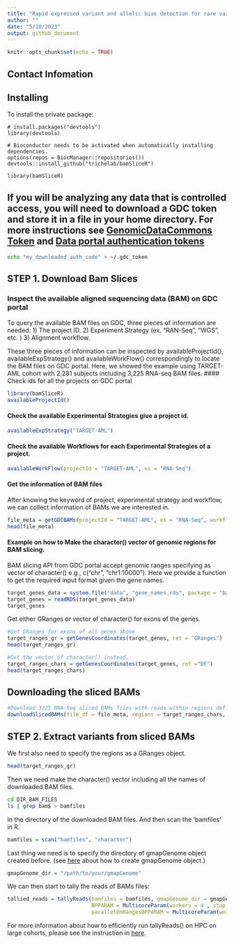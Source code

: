 ```yaml
---
title: "Rapid expressed variant and allelic bias detection for rare variants and rare diseases"
author: ""
date: "5/10/2023"
output: github_document
---
```


```r
knitr::opts_chunk$set(echo = TRUE)
```

## Contact Infomation

## Installing

To install the private package:

    # install.packages("devtools")
    library(devtools)
    
    # Bioconductor needs to be activated when automatically installing dependencies.
    options(repos = BiocManager::repositories())
    devtools::install_github("trichelab/bamSliceR")
    
    library(bamSliceR)

## If you will be analyzing any data that is controlled access, you will need to download a GDC token and store it in a file in your home directory. For more instructions see [GenomicDataCommons Token](https://www.bioconductor.org/packages/devel/bioc/vignettes/GenomicDataCommons/inst/doc/overview.html#authentication) and [Data portal authentication tokens](https://docs.gdc.cancer.gov/Data_Portal/Users_Guide/Cart/#gdc-authentication-tokens)

```bash
echo "my_downloaded_auth_code" > ~/.gdc_token
```

## STEP 1. Download Bam Slices 
### Inspect the available aligned sequencing data (BAM) on GDC portal
To query the available BAM files on GDC, three pieces of information are needed:
1) The project ID.
2) Experiment Strategy (ex. "RAN-Seq", "WGS", etc. )
3) Alignment workflow.

These three pieces of information can be inspected by availableProjectId(), availableExpStrategy() and availableWorkFlow() correspondingly to locate the BAM files on GDC portal. 
Here, we showed the example using TARGET-AML cohort with 2,281 subjects including 3,225 RNA-seq BAM files.
#### Check ids for all the projects on GDC portal
```r
library(bamSliceR)
availableProjectId()
```
#### Check the available Experimental Strategies give a project id.
```r
availableExpStrategy("TARGET-AML")
```
#### Check the available Workflows for each Experimental Strategies of a project.
```r
availableWorkFlow(projectId = "TARGET-AML", es = "RNA-Seq")
```
#### Get the information of BAM files
After knowing the keyword of project, experimental strategy and workflow, we can
collect information of BAMs we are interested in.  
```r
file_meta = getGDCBAMs(projectId = "TARGET-AML", es = "RNA-Seq", workflow = "STAR 2-Pass Genome")
head(file_meta)
```
#### Example on how to Make the character() vector of genomic regions for BAM slicing.
BAM slicing API from GDC portal accept genomic ranges specifying as vector of character() e.g., c("chr", "chr1:10000"). 
Here we provide a function to get the required input format given the gene names.

```r
target_genes_data = system.file("data", "gene_names.rds", package = "bamSliceR")
target_genes = readRDS(target_genes_data)
target_genes
```

Get either GRanges or vector of character() for exons of the genes.

```r
#Get GRanges for exons of all genes above
target_ranges_gr = getGenesCoordinates(target_genes, ret = "GRanges")
head(target_ranges_gr)

#Get the vector of character() instead.
target_ranges_chars = getGenesCoordinates(target_genes, ret ="DF")
head(target_ranges_chars)
```

## Downloading the sliced BAMs 
```r
#Download 3225 RNA-Seq sliced BAMs files with reads within regions defined by "target_ranges_chars" from TARGET-AML.
downloadSlicedBAMs(file_df = file_meta, regions = target_ranges_chars, dir = "BAM_FILES")
```

## STEP 2. Extract variants from sliced BAMs

We first also need to specify the regions as a GRanges object. 

```r
head(target_ranges_gr)
```

Then we need make the character() vector including all the names of downloaded BAM files.

```bash
cd DIR_BAM_FILES
ls | grep bam$ > bamfiles
```

In the directory of the downloaded BAM files. And then scan the 'bamfiles' in R.

```r
bamfiles = scan("bamfiles", "character")
```

Last thing we need is to specify the directory of gmapGenome object created before.
(see [here](https://github.com/trichelab/bamSliceR/blob/main/vignettes/How_to_create_gmapGenome.r) about how to create gmapGenome object.)

```r
gmapGenome_dir = "/path/to/your/gmapGenome"
```

We can then start to tally the reads of BAMs files:

```r
tallied_reads = tallyReads(bamfiles = bamfiles, gmapGenome_dir = gmapGenome_dir, grs = target_ranges,
                           BPPARAM = MulticoreParam(workers = 4 , stop.on.error = TRUE), parallelOnRanges = TRUE,
                           parallelOnRangesBPPARAM = MulticoreParam(workers = 4) )
```

For more information about how to efficiently run tallyReads() on HPC on large cohorts,
please see the instruction in [here](https://github.com/trichelab/bamSliceR/blob/main/vignettes/How_to_TallyingRead_On_Parallel.md).
